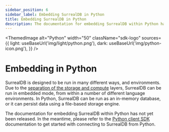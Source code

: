 ```yaml
---
sidebar_position: 6
sidebar_label: Embedding SurrealDB in Python
title: Embedding SurrealDB in Python
description: The documentation for embedding SurrealDB within Python has not yet been released.
---
```



<ThemedImage
  alt="Python"
  width="50"
  className="sdk-logo"
  sources={{
    light: useBaseUrl('img/light/python.png'),
    dark: useBaseUrl('img/python-icon.png'),
  }}
/>

# Embedding in Python

SurrealDB is designed to be run in many different ways, and environments. Due to the [separation of the storage and compute](/docs/surrealdb/introduction/architecture) layers, SurrealDB can be run in embedded mode, from within a number of different language environments. In Python, SurrealDB can be run as an in-memory database, or it can persist data using a file-based storage engine. 

The documentation for embedding SurrealDB within Python has not yet been released. In the meantime, please refer to the [Python client SDK](/docs/surrealdb/integration/sdks/python) documentation to get started with connecting to SurrealDB from Python.